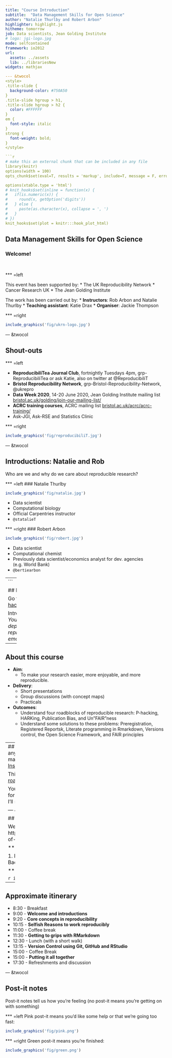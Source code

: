 ```yaml
---
title: "Course Introduction"
subtitle:  "Data Management Skills for Open Science"
author: "Natalie Thurlby and Robert Arbon"
highlighter: highlight.js
hitheme: tomorrow
job: Data scientists, Jean Golding Institute
# logo: jgi-logo.jpg
mode: selfcontained
framework: io2012
url:
  assets: ../assets
  lib: ../librariesNew
widgets: mathjax

--- &twocol
<style>
.title-slide {
  background-color: #750A50
}
.title-slide hgroup > h1, 
.title-slide hgroup > h2 {
  color: #FFFFFF
}
em {
  font-style: italic
}
strong {
  font-weight: bold;
}
</style>

```r
# make this an external chunk that can be included in any file
library(knitr)
options(width = 100)
opts_chunk$set(eval=T, results = 'markup', include=T, message = F, error = F, warning = F, comment = NA, fig.align = 'center', dpi = 100, tidy = F, cache.path = '.cache/', fig.path = 'fig/')

options(xtable.type = 'html')
# knit_hooks$set(inline = function(x) {
#   if(is.numeric(x)) {
#     round(x, getOption('digits'))
#   } else {
#     paste(as.character(x), collapse = ', ')
#   }
# })
knit_hooks$set(plot = knitr:::hook_plot_html)
```


## Data Management Skills for Open Science
### Welcome!
<br/>

*** =left

This event has been supported by:
* The UK Reproducibility Network
* Cancer Research UK
* The Jean Golding Institute

The work has been carried out by:
* __Instructors__: Rob Arbon and Natalie Thurlby
* __Teaching assistant__: Katie Drax
* __Organiser__: Jackie Thompson

*** =right

```r
include_graphics('fig/ukrn-logo.jpg')
```

--- &twocol

## Shout-outs 

*** =left

* __ReproducibiliTea Journal Club__, fortnightly Tuesdays 4pm, grp-ReproducibiliTea or ask Katie, also on twitter at @ReproducibiliT
* __Bristol Reproducibility Network__, grp-Bristol-Reproducibility-Network, @ukrepro
* __Data Week 2020__, 14-20 June 2020, Jean Golding Institute mailing list [bristol.ac.uk/golding/join-our-mailing-list/](bristol.ac.uk/golding/join-our-mailing-list/)
* __ACRC training courses__, ACRC mailing list [bristol.ac.uk/acrc/acrc-training/](http://www.bristol.ac.uk/acrc/acrc-training/)
* Ask-JGI, Ask-RSE and Statistics Clinic

*** =right

```r
include_graphics('fig/reproducibiliT.jpg')
```

--- &twocol

## Introductions: Natalie and Rob
Who are we and why do we care about reproducible research?

*** =left
### Natalie Thurlby 
```r
include_graphics('fig/natalie.jpg')
```
- Data scientist
- Computational biology
- Official Carpentries instructor
- `@statalieT`

*** =right
### Robert Arbon

```r
include_graphics('fig/robert.jpg')
```

* Data scientist
* Computational chemist
* Previously data scientist/economics analyst for dev. agencies (e.g. World Bank)
* `@bertiearbon`

--- 
```


## Introductions: Your turn!

Go to: [hackmd.io/@nataliethurlby/ROAR](https://hackmd.io/@nataliethurlby/ROAR/edit)

Introduce yourself by writing: _Your Name + Your university and department + an emoji that represents your research + an emoji that represents your week._

--- 

## About this course

- __Aim__: 
    - To make your research easier, more enjoyable, and more reproducible.
- **Delivery**:
    - Short presentations
    - Group discussions (with concept maps)
   - Practicals
- **Outcomes**:
    - Understand four roadblocks of reproducible research: P-hacking, HARKing, Publication Bias, and Un"FAIR"ness
    - Understand some solutions to these problems: Preregistration, Registered Reportsk, Literate programming in Rmarkdown, Versions control, the Open Science Framework, and FAIR principles


---
## Where are the materials?
You don't need to write anything down. You can find all our presentations and materials online at [github.com/Jean-Golding-Institute/robust-open-analysis-r](https://github.com/Jean-Golding-Institute/robust-open-analysis-r). 

This tiny URL goes to the same place: [tinyurl.com/uob-roar](http://www.tinyurl.com/uob-roar)

You can also use this GitHub page to make suggestions for edits to this workshop (by opening a GitHub issue - I'll show you how later!):
```r
include_graphics('fig/github-issue.png')
```

--- &twocol

## Code of conduct

We will follow the Software Carpentries code of conduct: https://docs.carpentries.org/topic_folders/policies/code-of-conduct.html

*** =left
Please follow the four social rules:

1.  No feigning surprise 
2.  No "Well-Actuallys"
3.  No Backseat Driving
4.  No subtle "isms"

*** =right

```r
include_graphics('fig/dorothy.jpeg')
```

---

## Approximate itinerary

* 8:30 - Breakfast
* 9:00 - __Welcome and introductions__
* 9:20 - __Core concepts in reproducibility__
* 10:15 - __Selfish Reasons to work reproducibly__
* 11:00 - Coffee break
* 11:30 - __Getting to grips with RMarkdown__
* 12:30 - Lunch (with a short walk)
* 13:15 - __Version Control using Git, GitHub and RStudio__
* 15:00 - Coffee Break
* 15:00 - __Putting it all together__
* 17:30 - Refreshments and discussion 

--- &twocol

## Post-it notes

Post-it notes tell us how you're feeling (no post-it means you're getting on with something)

*** =left
Pink post-it means you'd like some help or that we're going too fast:
```r
include_graphics('fig/pink.png')
```

*** =right
Green post-it means you're finished:
```r
include_graphics('fig/green.png')
```

